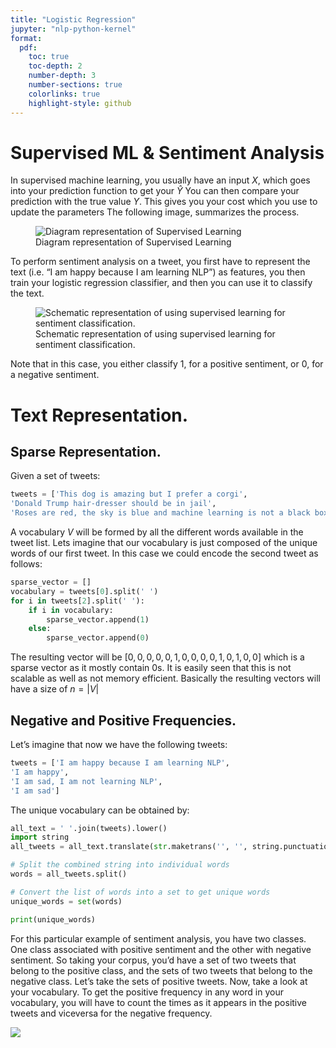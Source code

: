 ```yaml
---
title: "Logistic Regression"
jupyter: "nlp-python-kernel"
format:
  pdf:
    toc: true
    toc-depth: 2
    number-depth: 3
    number-sections: true
    colorlinks: true
    highlight-style: github
---
```


\newpage

# Supervised ML & Sentiment Analysis

In supervised machine learning, you usually have an input $X$, which goes into your prediction function to get your $\hat{Y}$ You can then compare your prediction with the true value $Y$. This gives you your cost which you use to update the parameters The following image, summarizes the process.

![Diagram representation of Supervised Learning](images/supervised-learning.png)

To perform sentiment analysis on a tweet, you first have to represent the text (i.e. "I am happy because I am learning NLP ") as features, you then train your logistic regression classifier, and then you can use it to classify the text.

![Schematic representation of using supervised learning for sentiment classification.](images/paste-1.png)

Note that in this case, you either classify 1, for a positive sentiment, or 0, for a negative sentiment.

# Text Representation.

## Sparse Representation.

Given a set of tweets:

```python
tweets = ['This dog is amazing but I prefer a corgi',
'Donald Trump hair-dresser should be in jail',
'Roses are red, the sky is blue and machine learning is not a black box']
```
A vocabulary $V$ will be formed by all the different words available in the tweet list. Lets imagine that our vocabulary is just composed of the unique words of our first tweet. In this case we could encode the second tweet as follows:

```python
sparse_vector = []
vocabulary = tweets[0].split(' ')
for i in tweets[2].split(' '):
    if i in vocabulary:
        sparse_vector.append(1)
    else:
        sparse_vector.append(0)
```

The resulting vector will be $[0, 0, 0, 0, 0, 1, 0, 0, 0, 0, 1, 0, 1, 0, 0]$ which is a sparse vector as it mostly contain 0s. It is easily seen that this is not scalable as well as not memory efficient. Basically the resulting vectors will have a size of $n=|V|$

## Negative and Positive Frequencies.

Let's imagine that now we have the following tweets:

```python
tweets = ['I am happy because I am learning NLP',
'I am happy',
'I am sad, I am not learning NLP',
'I am sad']
```

The unique vocabulary can be obtained by:

```python
all_text = ' '.join(tweets).lower()
import string
all_tweets = all_text.translate(str.maketrans('', '', string.punctuation))

# Split the combined string into individual words
words = all_tweets.split()

# Convert the list of words into a set to get unique words
unique_words = set(words)

print(unique_words)

```

For this particular example of sentiment analysis, you have two classes. One class associated with positive sentiment and the other with negative sentiment. So taking your corpus, you'd have a set of two tweets that belong to the positive class, and the sets of two tweets that belong to the negative class. Let's take the sets of positive tweets. Now, take a look at your vocabulary. To get the positive frequency in any word in your vocabulary, you will have to count the times as it appears in the positive tweets and viceversa for the negative frequency.

![](images/negative-positive-dictionary.PNG)
